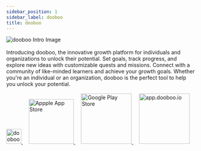```yaml
---
sidebar_position: 1
sidebar_label: dooboo
title: dooboo
---
```



<img src={doobooIntro} alt="dooboo Intro Image" />
<br />
<br />
Introducing dooboo, the innovative growth platform for individuals and organizations to unlock their potential. Set goals, track progress, and explore new ideas with customizable quests and missions. Connect with a community of like-minded learners and achieve your growth goals. Whether you're an individual or an organization, dooboo is the perfect tool to help you unlock your potential.
<br />
<br />
<div>
    <a href="https://dooboo.io">
        <img src={doobooLogoImg} width="40px" alt="dooboo Logo Image" />
    </a>
    &nbsp;&nbsp;&nbsp;
    <a href="https://apps.apple.com/us/app/dooboo/id1639880015">
        <img src={storeApple} width="120px"alt="Appple App Store" />
    </a>
    &nbsp;&nbsp;&nbsp;
    <a href="https://play.google.com/store/apps/details?id=io.dooboo">
        <img src={storeGoogle} width="135px" alt="Google Play Store" />
    </a>
    &nbsp;&nbsp;&nbsp;
    <a href="https://app.dooboo.io">
        <img src={webAppDoobooIo} width="135px" alt="app.dooboo.io" />
    </a>
</div>